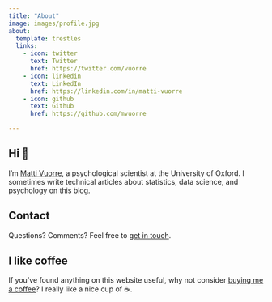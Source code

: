 ```yaml
---
title: "About"
image: images/profile.jpg
about:
  template: trestles
  links:
    - icon: twitter
      text: Twitter
      href: https://twitter.com/vuorre
    - icon: linkedin
      text: LinkedIn
      href: https://linkedin.com/in/matti-vuorre
    - icon: github
      text: Github
      href: https://github.com/mvuorre

---
```


## Hi 👋 

I'm [Matti Vuorre](https://vuorre.netlify.app), a psychological scientist at the University of Oxford. I sometimes write technical articles about statistics, data science, and psychology on this blog.

## Contact

Questions? Comments? Feel free to [get in touch](https://vuorre.netlify.app/#contact).

## I like coffee

If you've found anything on this website useful, why not consider [buying me a coffee](https://www.buymeacoffee.com/vuorre)? I really like a nice cup of ☕️.
